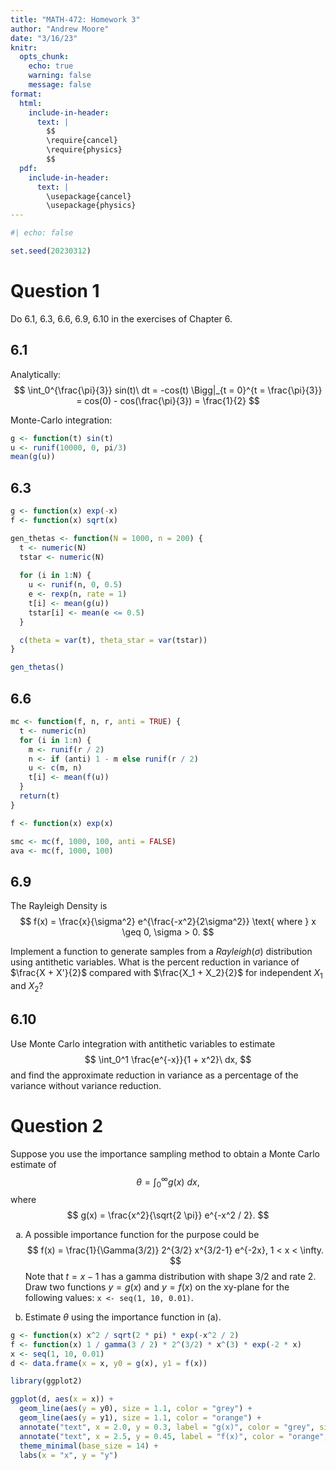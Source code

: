 ```yaml
---
title: "MATH-472: Homework 3"
author: "Andrew Moore"
date: "3/16/23"
knitr:
  opts_chunk: 
    echo: true
    warning: false
    message: false
format:
  html:
    include-in-header:
      text: |
        $$
        \require{cancel}
        \require{physics}
        $$
  pdf:
    include-in-header:
      text: |
        \usepackage{cancel}
        \usepackage{physics}
---
```


```r
#| echo: false

set.seed(20230312)
```

# Question 1

Do 6.1, 6.3, 6.6, 6.9, 6.10 in the exercises of Chapter 6.

## 6.1

Analytically:
$$
\int_0^{\frac{\pi}{3}} sin(t)\ dt = -cos(t) \Bigg|_{t = 0}^{t = \frac{\pi}{3}} = cos(0) - cos(\frac{\pi}{3}) = \frac{1}{2}
$$

Monte-Carlo integration:
```r
g <- function(t) sin(t)
u <- runif(10000, 0, pi/3)
mean(g(u))
```

## 6.3

```r
g <- function(x) exp(-x)
f <- function(x) sqrt(x)

gen_thetas <- function(N = 1000, n = 200) {
  t <- numeric(N)
  tstar <- numeric(N)
  
  for (i in 1:N) {
    u <- runif(n, 0, 0.5)
    e <- rexp(n, rate = 1)
    t[i] <- mean(g(u))
    tstar[i] <- mean(e <= 0.5)
  }

  c(theta = var(t), theta_star = var(tstar))
}

gen_thetas()
```

## 6.6

```r
mc <- function(f, n, r, anti = TRUE) {
  t <- numeric(n)
  for (i in 1:n) {
    m <- runif(r / 2)
    n <- if (anti) 1 - m else runif(r / 2)
    u <- c(m, n)
    t[i] <- mean(f(u))
  }
  return(t)
}

f <- function(x) exp(x)

smc <- mc(f, 1000, 100, anti = FALSE)
ava <- mc(f, 1000, 100)
```

## 6.9

The Rayleigh Density is
$$
f(x) = \frac{x}{\sigma^2} e^{\frac{-x^2}{2\sigma^2}} \text{ where } x \geq 0, \sigma > 0.
$$

Implement a function to generate samples from a $Rayleigh(\sigma)$ distribution using antithetic variables. What is the percent reduction in variance of 
$\frac{X + X'}{2}$ compared with $\frac{X_1 + X_2}{2}$ for independent $X_1$ and $X_2$?

## 6.10

Use Monte Carlo integration with antithetic variables to estimate
$$
\int_0^1 \frac{e^{-x}}{1 + x^2}\ dx,
$$
and find the approximate reduction in variance as a percentage of the variance without variance reduction.

\newpage
# Question 2

Suppose you use the importance sampling method to obtain a Monte Carlo estimate of 
$$
\theta = \int_0^\infty g(x)\ dx,
$$
where
$$
g(x) = \frac{x^2}{\sqrt{2 \pi}} e^{-x^2 / 2}.
$$

(a) A possible importance function for the purpose could be
$$
f(x) = \frac{1}{\Gamma(3/2)} 2^{3/2} x^{3/2-1} e^{-2x}, 1 < x < \infty.
$$
Note that $t = x - 1$ has a gamma distribution with shape 3/2 and rate 2. Draw two functions $y = g(x)$ and $y = f(x)$ on the xy-plane for the following values: `x <- seq(1, 10, 0.01)`.

(b) Estimate $\theta$ using the importance function in (a).

```r
g <- function(x) x^2 / sqrt(2 * pi) * exp(-x^2 / 2)
f <- function(x) 1 / gamma(3 / 2) * 2^(3/2) * x^(3) * exp(-2 * x)
x <- seq(1, 10, 0.01)
d <- data.frame(x = x, y0 = g(x), y1 = f(x))

library(ggplot2)

ggplot(d, aes(x = x)) +
  geom_line(aes(y = y0), size = 1.1, color = "grey") +
  geom_line(aes(y = y1), size = 1.1, color = "orange") +
  annotate("text", x = 2.0, y = 0.3, label = "g(x)", color = "grey", size = 4.5) +
  annotate("text", x = 2.5, y = 0.45, label = "f(x)", color = "orange", size = 4.5) +
  theme_minimal(base_size = 14) + 
  labs(x = "x", y = "y")
```